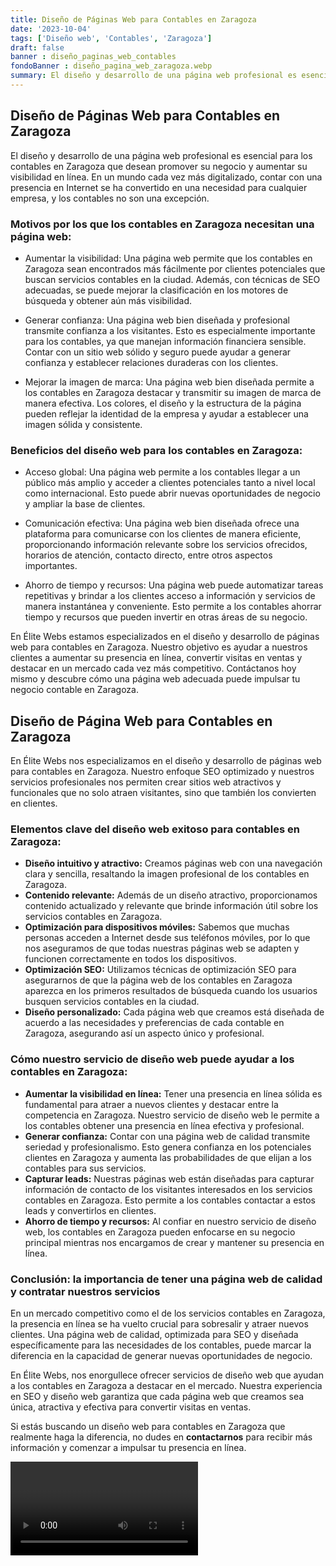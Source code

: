 ```yaml
---
title: Diseño de Páginas Web para Contables en Zaragoza
date: '2023-10-04'
tags: ['Diseño web', 'Contables', 'Zaragoza']
draft: false
banner : diseño_paginas_web_contables
fondoBanner : diseño_pagina_web_zaragoza.webp
summary: El diseño y desarrollo de una página web profesional es esencial para los contables en Zaragoza que desean promover su negocio y aumentar su visibilidad en línea. En un mundo cada vez más digitalizado, contar con una presencia en Internet se ha convertido en una necesidad para cualquier empresa, y los contables no son una excepción.
---
```


## Diseño de Páginas Web para Contables en Zaragoza

El diseño y desarrollo de una página web profesional es esencial para los contables en Zaragoza que desean promover su negocio y aumentar su visibilidad en línea. En un mundo cada vez más digitalizado, contar con una presencia en Internet se ha convertido en una necesidad para cualquier empresa, y los contables no son una excepción.

### Motivos por los que los contables en Zaragoza necesitan una página web:

- Aumentar la visibilidad: Una página web permite que los contables en Zaragoza sean encontrados más fácilmente por clientes potenciales que buscan servicios contables en la ciudad. Además, con técnicas de SEO adecuadas, se puede mejorar la clasificación en los motores de búsqueda y obtener aún más visibilidad.

- Generar confianza: Una página web bien diseñada y profesional transmite confianza a los visitantes. Esto es especialmente importante para los contables, ya que manejan información financiera sensible. Contar con un sitio web sólido y seguro puede ayudar a generar confianza y establecer relaciones duraderas con los clientes.

- Mejorar la imagen de marca: Una página web bien diseñada permite a los contables en Zaragoza destacar y transmitir su imagen de marca de manera efectiva. Los colores, el diseño y la estructura de la página pueden reflejar la identidad de la empresa y ayudar a establecer una imagen sólida y consistente.

### Beneficios del diseño web para los contables en Zaragoza:

- Acceso global: Una página web permite a los contables llegar a un público más amplio y acceder a clientes potenciales tanto a nivel local como internacional. Esto puede abrir nuevas oportunidades de negocio y ampliar la base de clientes.

- Comunicación efectiva: Una página web bien diseñada ofrece una plataforma para comunicarse con los clientes de manera eficiente, proporcionando información relevante sobre los servicios ofrecidos, horarios de atención, contacto directo, entre otros aspectos importantes.

- Ahorro de tiempo y recursos: Una página web puede automatizar tareas repetitivas y brindar a los clientes acceso a información y servicios de manera instantánea y conveniente. Esto permite a los contables ahorrar tiempo y recursos que pueden invertir en otras áreas de su negocio.

En Élite Webs estamos especializados en el diseño y desarrollo de páginas web para contables en Zaragoza. Nuestro objetivo es ayudar a nuestros clientes a aumentar su presencia en línea, convertir visitas en ventas y destacar en un mercado cada vez más competitivo. Contáctanos hoy mismo y descubre cómo una página web adecuada puede impulsar tu negocio contable en Zaragoza.

<GifSeo />

<Cta />

## Diseño de Página Web para Contables en Zaragoza

En Élite Webs nos especializamos en el diseño y desarrollo de páginas web para contables en Zaragoza. Nuestro enfoque SEO optimizado y nuestros servicios profesionales nos permiten crear sitios web atractivos y funcionales que no solo atraen visitantes, sino que también los convierten en clientes. 

### Elementos clave del diseño web exitoso para contables en Zaragoza:

- **Diseño intuitivo y atractivo:** Creamos páginas web con una navegación clara y sencilla, resaltando la imagen profesional de los contables en Zaragoza.
- **Contenido relevante:** Además de un diseño atractivo, proporcionamos contenido actualizado y relevante que brinde información útil sobre los servicios contables en Zaragoza.
- **Optimización para dispositivos móviles:** Sabemos que muchas personas acceden a Internet desde sus teléfonos móviles, por lo que nos aseguramos de que todas nuestras páginas web se adapten y funcionen correctamente en todos los dispositivos.
- **Optimización SEO:** Utilizamos técnicas de optimización SEO para asegurarnos de que la página web de los contables en Zaragoza aparezca en los primeros resultados de búsqueda cuando los usuarios busquen servicios contables en la ciudad.
- **Diseño personalizado:** Cada página web que creamos está diseñada de acuerdo a las necesidades y preferencias de cada contable en Zaragoza, asegurando así un aspecto único y profesional.

### Cómo nuestro servicio de diseño web puede ayudar a los contables en Zaragoza:

- **Aumentar la visibilidad en línea:** Tener una presencia en línea sólida es fundamental para atraer a nuevos clientes y destacar entre la competencia en Zaragoza. Nuestro servicio de diseño web le permite a los contables obtener una presencia en línea efectiva y profesional.
- **Generar confianza:** Contar con una página web de calidad transmite seriedad y profesionalismo. Esto genera confianza en los potenciales clientes en Zaragoza y aumenta las probabilidades de que elijan a los contables para sus servicios.
- **Capturar leads:** Nuestras páginas web están diseñadas para capturar información de contacto de los visitantes interesados en los servicios contables en Zaragoza. Esto permite a los contables contactar a estos leads y convertirlos en clientes.
- **Ahorro de tiempo y recursos:** Al confiar en nuestro servicio de diseño web, los contables en Zaragoza pueden enfocarse en su negocio principal mientras nos encargamos de crear y mantener su presencia en línea.

### Conclusión: la importancia de tener una página web de calidad y contratar nuestros servicios

En un mercado competitivo como el de los servicios contables en Zaragoza, la presencia en línea se ha vuelto crucial para sobresalir y atraer nuevos clientes. Una página web de calidad, optimizada para SEO y diseñada específicamente para las necesidades de los contables, puede marcar la diferencia en la capacidad de generar nuevas oportunidades de negocio.

En Élite Webs, nos enorgullece ofrecer servicios de diseño web que ayudan a los contables en Zaragoza a destacar en el mercado. Nuestra experiencia en SEO y diseño web garantiza que cada página web que creamos sea única, atractiva y efectiva para convertir visitas en ventas.

Si estás buscando un diseño web para contables en Zaragoza que realmente haga la diferencia, no dudes en **contactarnos** para recibir más información y comenzar a impulsar tu presencia en línea.

<Video />

<CtaBot job='Contables' city='Zaragoza'/>

<Gmaps query='Zaragoza+españa+maps' />
